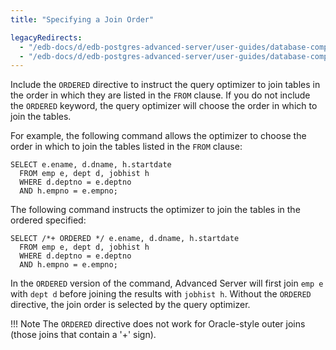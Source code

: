 ```yaml
---
title: "Specifying a Join Order"

legacyRedirects:
  - "/edb-docs/d/edb-postgres-advanced-server/user-guides/database-compatibility-for-oracle-developers-guide/13/specifying_a_join_order.html"
  - "/edb-docs/d/edb-postgres-advanced-server/user-guides/database-compatibility-for-oracle-developers-guide/latest/specifying_a_join_order.html"
---
```


<div id="specifying_a_join_order" class="registered_link"></div>

Include the `ORDERED` directive to instruct the query optimizer to join tables in the order in which they are listed in the `FROM` clause. If you do not include the `ORDERED` keyword, the query optimizer will choose the order in which to join the tables.

For example, the following command allows the optimizer to choose the order in which to join the tables listed in the `FROM` clause:

```text
SELECT e.ename, d.dname, h.startdate
  FROM emp e, dept d, jobhist h
  WHERE d.deptno = e.deptno
  AND h.empno = e.empno;
```

The following command instructs the optimizer to join the tables in the ordered specified:

```text
SELECT /*+ ORDERED */ e.ename, d.dname, h.startdate
  FROM emp e, dept d, jobhist h
  WHERE d.deptno = e.deptno
  AND h.empno = e.empno;
```

In the `ORDERED` version of the command, Advanced Server will first join `emp e` with `dept d` before joining the results with `jobhist h`. Without the `ORDERED` directive, the join order is selected by the query optimizer.

!!! Note
    The `ORDERED` directive does not work for Oracle-style outer joins (those joins that contain a '+' sign).
